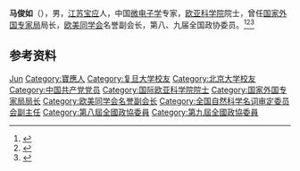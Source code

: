 '''马俊如'''（{{bd|1934年|}}），男，[[江苏|江苏]][[宝应县|宝应]]人，中国[[微电子学|微电子学]]专家，[[欧亚科学院|欧亚科学院]]院士，曾任[[国家外国专家局|国家外国专家局]]局长，[[欧美同学会|欧美同学会]]名誉副会长，第八、九届全国政协委员。<ref>{{Cite book|title=历届全国政协委员人名辞典|author=|publisher=中国国际广播出版社|year=1996|isbn=9787507813746|location=北京|pages=286}}</ref><ref>{{Cite book|title=中华人民共和国职官志|author=何虎生, 李耀东, 向常福主编|publisher=中国社会出版社|year=2003|isbn=9787800883934|location=北京|pages=}}</ref><ref>{{Cite web|title=时代精英|url=http://www.byda.gov.cn/ggjy/Show.asp?ID=16|accessdate=2020-12-01|work=宝应档案史志网}}</ref>

== 参考资料 ==
{{reflist}}

{{Navboxes
| title  = 马俊如在[[欧美同学会|欧美同学会]]的职务
| list1  =
{{欧美同学会第二届理事会}}
}}
{{Navboxes
| title  = 马俊如在[[全国科学技术名词审定委员会|全国科学技术名词审定委员会]]的职务
| list1  =
{{全国自然科学名词审定委员会第一届全国委员会}}
{{全国自然科学名词审定委员会第二届全国委员会}}
}}

{{Authority control}}

{{DEFAULTSORT:Ma马}}
[[Category:马姓|Jun]]
[[Category:寶應人|Category:寶應人]]
[[Category:复旦大学校友|Category:复旦大学校友]]
[[Category:北京大学校友|Category:北京大学校友]]
[[Category:中国共产党党员|Category:中国共产党党员]]
[[Category:国际欧亚科学院院士|Category:国际欧亚科学院院士]]
[[Category:国家外国专家局局长|Category:国家外国专家局局长]]
[[Category:欧美同学会名誉副会长|Category:欧美同学会名誉副会长]]
[[Category:全国自然科学名词审定委员会副主任|Category:全国自然科学名词审定委员会副主任]]
[[Category:第八屆全國政協委員|Category:第八屆全國政協委員]]
[[Category:第九屆全國政協委員|Category:第九屆全國政協委員]]


{{中国人物小作品}}